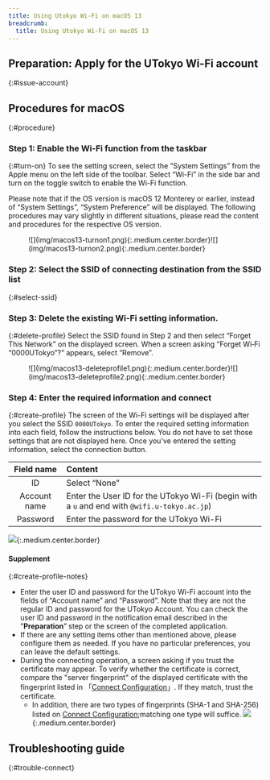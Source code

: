 ```yaml
---
title: Using Utokyo Wi-Fi on macOS 13
breadcrumb:
  title: Using Utokyo Wi-Fi on macOS 13
---
```



<Mfa100 />

<Intro kindOfTerminal="terminal with macOS 13 Ventura" confirmedTerminal="（MacBook Pro with macOS 13 Ventura）"/>

## Preparation: Apply for the UTokyo Wi-Fi account
{:#issue-account}
<IssueAccount />

## Procedures for macOS
{:#procedure}
### Step 1: Enable the Wi-Fi function from the taskbar
{:#turn-on}
To see the setting screen, select the “System Settings” from the Apple menu on the left side of the toolbar. Select “Wi-Fi” in the side bar and turn on the toggle switch to enable the Wi-Fi function.

Please note that if the OS version is macOS 12 Monterey or earlier, instead of “System Settings”, “System Preference” will be displayed. The following procedures may vary slightly in different situations, please read the content and procedures for the respective OS version.
<figure class="gallery">![](img/macos13-turnon1.png){:.medium.center.border}![](img/macos13-turnon2.png){:.medium.center.border}</figure>

### Step 2: Select the SSID of connecting destination from the SSID list
{:#select-ssid}
<SelectSsid  userIdField="account name"/>

### Step 3: Delete the existing Wi-Fi setting information.
{:#delete-profile}
<DeleteProfile  userIdField="Account name"/>
Select the SSID found in Step 2 and then select “Forget This Network” on the displayed screen.  When a screen asking “Forget Wi‑Fi “0000UTokyo”?” appears, select “Remove”.
<figure class="gallery">![](img/macos13-deleteprofile1.png){:.medium.center.border}![](img/macos13-deleteprofile2.png){:.medium.center.border}</figure>

### Step 4: Enter the required information and connect
{:#create-profile}
The screen of the Wi-Fi settings will be displayed after you select the SSID `0000UTokyo`. To enter the required setting information into each field, follow the instructions below. You do not have to set those settings that are not displayed here. Once you’ve entered the setting information, select the connection button.

| Field name    | Content     |
| :-----------: | :------------------- |
| ID            | Select “None”      |
| Account name       | Enter the User ID for the UTokyo Wi-Fi (begin with a `u` and end with `@wifi.u-tokyo.ac.jp`) |
| Password      | Enter the password for the UTokyo Wi-Fi      |

![](img/macos13-createprofile.png){:.medium.center.border}

#### Supplement
{:#create-profile-notes}
* Enter the user ID and password for the UTokyo Wi-Fi account into the fields of “Account name” and “Password”. Note that they are not the regular ID and password for the UTokyo Account. You can check the user ID and password in the notification email described in the ”**Preparation**” step or the screen of the completed application.
* If there are any setting items other than mentioned above, please configure them as needed. If you have no particular preferences, you can leave the default settings.
* During the connecting operation, a screen asking if you trust the certificate may appear. To verify whether the certificate is correct, compare the "server fingerprint" of the displayed certificate with the fingerprint listed in 「[Connect Configuration](/en/utokyo_wifi/#connect-configuration)」. If they match, trust the certificate.
    * In addition, there are two types of fingerprints (SHA-1 and SHA-256) listed on [Connect Configuration](/en/utokyo_wifi/#connect-configuration);matching one type will suffice. ![](img/macos13-certificate.png){:.medium.center.border}

## Troubleshooting guide
{:#trouble-connect}
<TroubleConnect />
